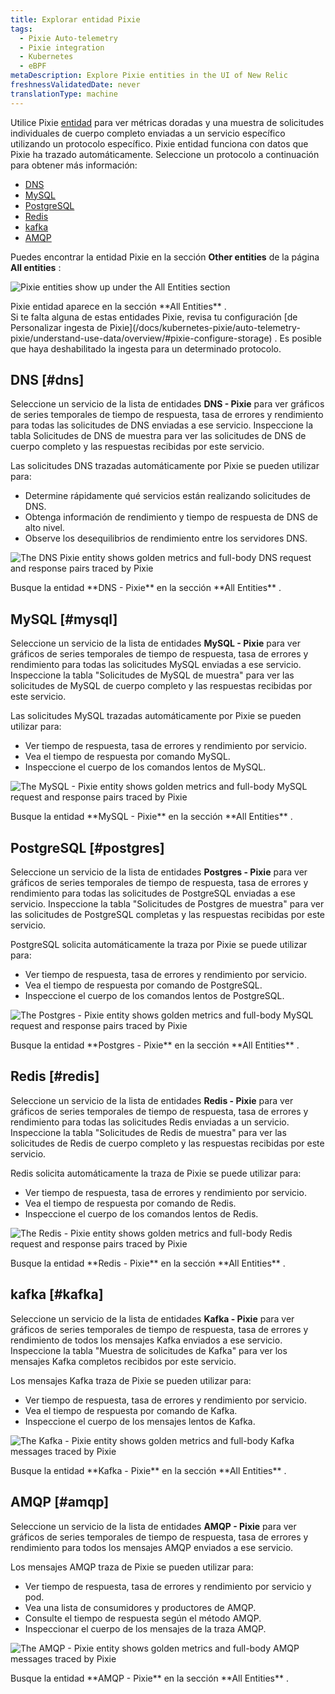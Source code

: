 ```yaml
---
title: Explorar entidad Pixie
tags:
  - Pixie Auto-telemetry
  - Pixie integration
  - Kubernetes
  - eBPF
metaDescription: Explore Pixie entities in the UI of New Relic
freshnessValidatedDate: never
translationType: machine
---
```









Utilice Pixie [entidad](/docs/new-relic-solutions/new-relic-one/core-concepts/what-entity-new-relic/) para ver métricas doradas y una muestra de solicitudes individuales de cuerpo completo enviadas a un servicio específico utilizando un protocolo específico. Pixie entidad funciona con datos que Pixie ha trazado automáticamente. Seleccione un protocolo a continuación para obtener más información:

* [DNS](#dns)
* [MySQL](#mysql)
* [PostgreSQL](#postgres)
* [Redis](#redis)
* [kafka](#kafka)
* [AMQP](#amqp)

Puedes encontrar la entidad Pixie en la sección <DoNotTranslate>**Other entities**</DoNotTranslate> de la página <DoNotTranslate>**All entities**</DoNotTranslate> :

<img
  title="Pixie entities show up under the All Entities section"
  alt="Pixie entities show up under the All Entities section"
  src={pixieEntities}
/>

<figcaption>
  Pixie entidad aparece en la sección <DoNotTranslate>**All Entities**</DoNotTranslate> .
</figcaption>

<Callout variant="important">
  Si te falta alguna de estas entidades Pixie, revisa tu configuración [de Personalizar ingesta de Pixie](/docs/kubernetes-pixie/auto-telemetry-pixie/understand-use-data/overview/#pixie-configure-storage) . Es posible que haya deshabilitado la ingesta para un determinado protocolo.
</Callout>

## DNS [#dns]

Seleccione un servicio de la lista de entidades <DoNotTranslate>**DNS - Pixie**</DoNotTranslate> para ver gráficos de series temporales de tiempo de respuesta, tasa de errores y rendimiento para todas las solicitudes de DNS enviadas a ese servicio. Inspeccione la tabla Solicitudes de DNS de muestra para ver las solicitudes de DNS de cuerpo completo y las respuestas recibidas por este servicio.

Las solicitudes DNS trazadas automáticamente por Pixie se pueden utilizar para:

* Determine rápidamente qué servicios están realizando solicitudes de DNS.
* Obtenga información de rendimiento y tiempo de respuesta de DNS de alto nivel.
* Observe los desequilibrios de rendimiento entre los servidores DNS.

<img
  title="The <DoNotTranslate>**DNS - Pixie**</DoNotTranslate> entity shows golden metrics and full-body DNS request and response pairs traced by Pixie"
  alt="The DNS Pixie entity shows golden metrics and full-body DNS request and response pairs traced by Pixie"
  src={pixieDnsEntity}
/>

<figcaption>
  Busque la entidad <DoNotTranslate>**DNS - Pixie**</DoNotTranslate> en la sección <DoNotTranslate>**All Entities**</DoNotTranslate> .
</figcaption>

## MySQL [#mysql]

Seleccione un servicio de la lista de entidades <DoNotTranslate>**MySQL - Pixie**</DoNotTranslate> para ver gráficos de series temporales de tiempo de respuesta, tasa de errores y rendimiento para todas las solicitudes MySQL enviadas a ese servicio. Inspeccione la tabla "Solicitudes de MySQL de muestra" para ver las solicitudes de MySQL de cuerpo completo y las respuestas recibidas por este servicio.

Las solicitudes MySQL trazadas automáticamente por Pixie se pueden utilizar para:

* Ver tiempo de respuesta, tasa de errores y rendimiento por servicio.
* Vea el tiempo de respuesta por comando MySQL.
* Inspeccione el cuerpo de los comandos lentos de MySQL.

<img
  title="The <DoNotTranslate>**MySQL - Pixie**</DoNotTranslate> entity shows golden metrics and full-body MySQL request and response pairs traced by Pixie"
  alt="The MySQL - Pixie entity shows golden metrics and full-body MySQL request and response pairs traced by Pixie"
  src={pixieMysqlEntity}
/>

<figcaption>
  Busque la entidad <DoNotTranslate>**MySQL - Pixie**</DoNotTranslate> en la sección <DoNotTranslate>**All Entities**</DoNotTranslate> .
</figcaption>

## PostgreSQL [#postgres]

Seleccione un servicio de la lista de entidades <DoNotTranslate>**Postgres - Pixie**</DoNotTranslate> para ver gráficos de series temporales de tiempo de respuesta, tasa de errores y rendimiento para todas las solicitudes de PostgreSQL enviadas a ese servicio. Inspeccione la tabla "Solicitudes de Postgres de muestra" para ver las solicitudes de PostgreSQL completas y las respuestas recibidas por este servicio.

PostgreSQL solicita automáticamente la traza por Pixie se puede utilizar para:

* Ver tiempo de respuesta, tasa de errores y rendimiento por servicio.
* Vea el tiempo de respuesta por comando de PostgreSQL.
* Inspeccione el cuerpo de los comandos lentos de PostgreSQL.

<img
  title="The <DoNotTranslate>**Postgres - Pixie**</DoNotTranslate> entity shows golden metrics and full-body MySQL request and response pairs traced by Pixie"
  alt="The Postgres - Pixie entity shows golden metrics and full-body MySQL request and response pairs traced by Pixie"
  src={pixiePostgresEntity}
/>

<figcaption>
  Busque la entidad <DoNotTranslate>**Postgres - Pixie**</DoNotTranslate> en la sección <DoNotTranslate>**All Entities**</DoNotTranslate> .
</figcaption>

## Redis [#redis]

Seleccione un servicio de la lista de entidades <DoNotTranslate>**Redis - Pixie**</DoNotTranslate> para ver gráficos de series temporales de tiempo de respuesta, tasa de errores y rendimiento para todas las solicitudes Redis enviadas a un servicio. Inspeccione la tabla "Solicitudes de Redis de muestra" para ver las solicitudes de Redis de cuerpo completo y las respuestas recibidas por este servicio.

Redis solicita automáticamente la traza de Pixie se puede utilizar para:

* Ver tiempo de respuesta, tasa de errores y rendimiento por servicio.
* Vea el tiempo de respuesta por comando de Redis.
* Inspeccione el cuerpo de los comandos lentos de Redis.

<img
  title="The <DoNotTranslate>**Redis - Pixie**</DoNotTranslate> entity shows golden metrics and full-body Redis request and response pairs traced by Pixie"
  alt="The Redis - Pixie entity shows golden metrics and full-body Redis request and response pairs traced by Pixie"
  src={pixieRedisEntity}
/>

<figcaption>
  Busque la entidad <DoNotTranslate>**Redis - Pixie**</DoNotTranslate> en la sección <DoNotTranslate>**All Entities**</DoNotTranslate> .
</figcaption>

## kafka [#kafka]

Seleccione un servicio de la lista de entidades <DoNotTranslate>**Kafka - Pixie**</DoNotTranslate> para ver gráficos de series temporales de tiempo de respuesta, tasa de errores y rendimiento de todos los mensajes Kafka enviados a ese servicio. Inspeccione la tabla "Muestra de solicitudes de Kafka" para ver los mensajes Kafka completos recibidos por este servicio.

Los mensajes Kafka traza de Pixie se pueden utilizar para:

* Ver tiempo de respuesta, tasa de errores y rendimiento por servicio.
* Vea el tiempo de respuesta por comando de Kafka.
* Inspeccione el cuerpo de los mensajes lentos de Kafka.

<img
  title="The <DoNotTranslate>**Kafka - Pixie**</DoNotTranslate> entity shows golden metrics and full-body Kafka messages traced by Pixie"
  alt="The Kafka - Pixie entity shows golden metrics and full-body Kafka messages traced by Pixie"
  src={pixieKafkaEntity}
/>

<figcaption>
  Busque la entidad <DoNotTranslate>**Kafka - Pixie**</DoNotTranslate> en la sección <DoNotTranslate>**All Entities**</DoNotTranslate> .
</figcaption>

## AMQP [#amqp]

Seleccione un servicio de la lista de entidades <DoNotTranslate>**AMQP - Pixie**</DoNotTranslate> para ver gráficos de series temporales de tiempo de respuesta, tasa de errores y rendimiento para todos los mensajes AMQP enviados a ese servicio.

Los mensajes AMQP traza de Pixie se pueden utilizar para:

* Ver tiempo de respuesta, tasa de errores y rendimiento por servicio y pod.
* Vea una lista de consumidores y productores de AMQP.
* Consulte el tiempo de respuesta según el método AMQP.
* Inspeccionar el cuerpo de los mensajes de la traza AMQP.

<img
  title="The <DoNotTranslate>**AMQP - Pixie**</DoNotTranslate> entity shows golden metrics and full-body AMQP messages traced by Pixie"
  alt="The AMQP - Pixie entity shows golden metrics and full-body AMQP messages traced by Pixie"
  src={pixieAmqpEntity}
/>

<figcaption>
  Busque la entidad <DoNotTranslate>**AMQP - Pixie**</DoNotTranslate> en la sección <DoNotTranslate>**All Entities**</DoNotTranslate> .
</figcaption>